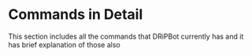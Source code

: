 # Commands in Detail

This section includes all the commands that DRiPBot currently has and it has brief explanation of those also